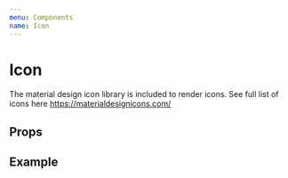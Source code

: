 ```yaml
---
menu: Components
name: Icon
---
```



# Icon

The material design icon library is included to render icons. See full list of icons here https://materialdesignicons.com/

## Props

<PropsTable of={Icon} />

## Example
<Playground>
  <Icon name="alert-circle" color="red" size={40} />
  <Icon name="account" color="green" size={40} />
</Playground>
